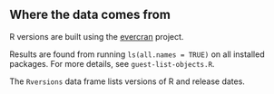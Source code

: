 
<!-- this is .Rmd so it can be easily included by README.Rmd -->

## Where the data comes from

R versions are built using the [evercran](https://github.com/r-hub/evercran)
project.

Results are found from running `ls(all.names = TRUE)` on all installed packages. 
For more details, see `guest-list-objects.R`.

The `Rversions` data frame lists versions of R and release dates.
